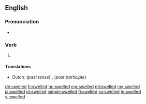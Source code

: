 ==English==

===Pronunciation===
* {{IPA|/ˈswɛld/|lang=en}}

===Verb===
{{head|en|verb form}}

# {{en-past of|swell}}

====Translations====
{{trans-top|Simple past tense and past participle of swell}}
* Dutch: (''past tense'') {{t+|nl|zwol}}, {{t+|nl|zwollen}} (''past participle'') {{t+|nl|gezwollen}}
{{trans-mid}}
{{trans-bottom}}

[[de:swelled]]
[[fr:swelled]]
[[hu:swelled]]
[[mg:swelled]]
[[ml:swelled]]
[[my:swelled]]
[[ja:swelled]]
[[pt:swelled]]
[[simple:swelled]]
[[fi:swelled]]
[[sv:swelled]]
[[te:swelled]]
[[vi:swelled]]